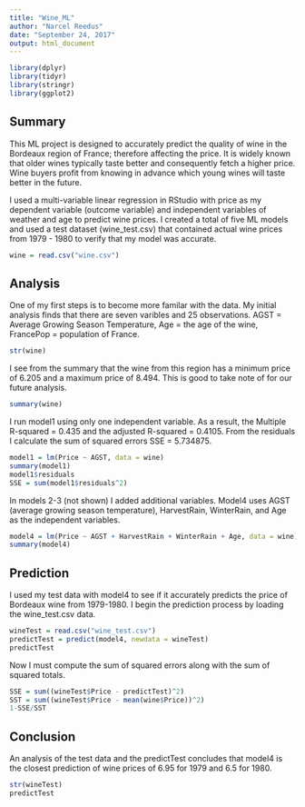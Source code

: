 ```yaml
---
title: "Wine_ML"
author: "Narcel Reedus"
date: "September 24, 2017"
output: html_document
---
```


```r
library(dplyr)
library(tidyr)
library(stringr)
library(ggplot2)
```

## Summary

This ML project is designed to accurately predict the quality of wine in the Bordeaux region of France; therefore affecting the price. It is widely known that older wines typically taste better and consequently fetch a higher price. Wine buyers profit from knowing in advance which young wines will taste better in the future.

I used a multi-variable linear regression in RStudio with price as my dependent variable (outcome variable) and independent variables of weather and age to predict wine prices. I created a total of five ML models and used a test dataset (wine_test.csv) that contained actual wine prices from 1979 - 1980 to verify that my model was accurate.

```r
wine = read.csv("wine.csv")
```
## Analysis

One of my first steps is to become more familar with the data. My initial analysis finds that there are seven varibles and 25 observations. AGST = Average Growing Season Temperature, Age = the age of the wine, FrancePop = population of France.  

```r
str(wine)
```

I see from the summary that the wine from this region has a minimum price of 6.205 and a maximum price of 8.494. This is good to take note of for our future analysis. 

```r
summary(wine)
```
I run model1 using only one independent variable. As a result, the Multiple R-squared = 0.435 and the adjusted R-squared = 0.4105. From the residuals I calculate the sum of squared errors SSE = 5.734875.

```r
model1 = lm(Price ~ AGST, data = wine)
summary(model1)
model1$residuals
SSE = sum(model1$residuals^2)
```

In models 2-3 (not shown) I added additional variables. Model4 uses AGST (average growing season temperature), HarvestRain, WinterRain, and Age as the independent variables.

```r
model4 = lm(Price ~ AGST + HarvestRain + WinterRain + Age, data = wine)
summary(model4)
```

## Prediction

I used my test data with model4 to see if it accurately predicts the price of Bordeaux wine from 1979-1980. I begin the prediction process by loading the wine_test.csv data.

```r
wineTest = read.csv("wine_test.csv")
predictTest = predict(model4, newdata = wineTest)
predictTest
```

Now I must compute the sum of squared errors along with the sum of squared totals.

```r
SSE = sum((wineTest$Price - predictTest)^2)
SST = sum((wineTest$Price - mean(wine$Price))^2)
1-SSE/SST
```

## Conclusion

An analysis of the test data and the predictTest concludes that model4 is the closest prediction of wine prices of 6.95 for 1979 and 6.5 for 1980.

```r
str(wineTest)
predictTest
```
